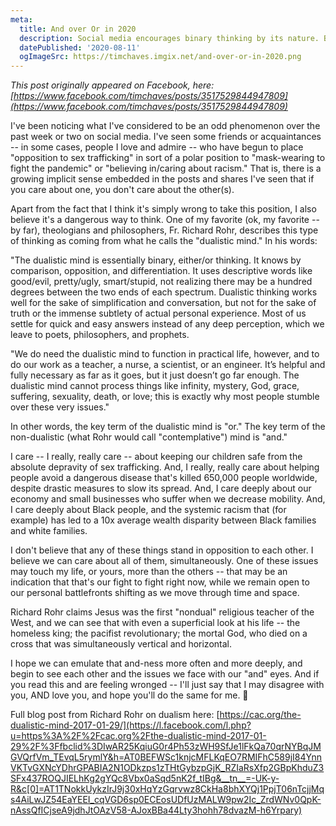 ```yaml
---
meta:
  title: And over Or in 2020
  description: Social media encourages binary thinking by its nature. By embracing the word "and," we can find what's real through the noise.
  datePublished: '2020-08-11'
  ogImageSrc: https://timchaves.imgix.net/and-over-or-in-2020.png
---
```


_This post originally appeared on Facebook, here: [https://www.facebook.com/timchaves/posts/3517529844947809](https://www.facebook.com/timchaves/posts/3517529844947809)_

I've been noticing what I've considered to be an odd phenomenon over the past week or two on social media. I've seen some friends or acquaintances -- in some cases, people I love and admire -- who have begun to place "opposition to sex trafficking" in sort of a polar position to "mask-wearing to fight the pandemic" or "believing in/caring about racism." That is, there is a growing implicit sense embedded in the posts and shares I've seen that if you care about one, you don't care about the other(s).

Apart from the fact that I think it's simply wrong to take this position, I also believe it's a dangerous way to think. One of my favorite (ok, my favorite -- by far), theologians and philosophers, Fr. Richard Rohr, describes this type of thinking as coming from what he calls the "dualistic mind." In his words:

"The dualistic mind is essentially binary, either/or thinking. It knows by comparison, opposition, and differentiation. It uses descriptive words like good/evil, pretty/ugly, smart/stupid, not realizing there may be a hundred degrees between the two ends of each spectrum. Dualistic thinking works well for the sake of simplification and conversation, but not for the sake of truth or the immense subtlety of actual personal experience. Most of us settle for quick and easy answers instead of any deep perception, which we leave to poets, philosophers, and prophets.

"We do need the dualistic mind to function in practical life, however, and to do our work as a teacher, a nurse, a scientist, or an engineer. It’s helpful and fully necessary as far as it goes, but it just doesn’t go far enough. The dualistic mind cannot process things like infinity, mystery, God, grace, suffering, sexuality, death, or love; this is exactly why most people stumble over these very issues."

In other words, the key term of the dualistic mind is "or." The key term of the non-dualistic (what Rohr would call "contemplative") mind is "and."

I care -- I really, really care -- about keeping our children safe from the absolute depravity of sex trafficking. And, I really, really care about helping people avoid a dangerous disease that's killed 650,000 people worldwide, despite drastic measures to slow its spread. And, I care deeply about our economy and small businesses who suffer when we decrease mobility. And, I care deeply about Black people, and the systemic racism that (for example) has led to a 10x average wealth disparity between Black families and white families.

I don't believe that any of these things stand in opposition to each other. I believe we can care about all of them, simultaneously. One of these issues may touch my life, or yours, more than the others -- that may be an indication that that's our fight to fight right now, while we remain open to our personal battlefronts shifting as we move through time and space.

Richard Rohr claims Jesus was the first "nondual" religious teacher of the West, and we can see that with even a superficial look at his life -- the homeless king; the pacifist revolutionary; the mortal God, who died on a cross that was simultaneously vertical and horizontal.

I hope we can emulate that and-ness more often and more deeply, and begin to see each other and the issues we face with our "and" eyes. And if you read this and are feeling wronged -- I'll just say that I may disagree with you, AND love you, and hope you'll do the same for me. 🙂

Full blog post from Richard Rohr on dualism here: [https://cac.org/the-dualistic-mind-2017-01-29/](https://l.facebook.com/l.php?u=https%3A%2F%2Fcac.org%2Fthe-dualistic-mind-2017-01-29%2F%3Ffbclid%3DIwAR25KqiuG0r4Ph53zWH9SfJe1lFkQa70qrNYBqJMGVQrfVm_TEvqL5rymlY&h=AT0BEFWSc1knjcMFLKqEO7RMIFhC589jI84YnnVKTvGXNcYDhrGPABIA2N1ODkzps1zTHtGybzpGjK_RZIaRsXfp2GBpKhduZ3SFx437ROQJIELhKg2gYQc8Vbx0aSqd5nK2f_tIBg&__tn__=-UK-y-R&c[0]=AT1TNokkUykzIrJ9j30xHqYzGqrvwz8CkHa8bhXYQj1PpjT06nTcjjMqs4AiLwJZ54EaYEEI_cqVGD6sp0ECEosUDfUzMALW9pw2Ic_ZrdWNv0QpK-nAssQfICjseA9jdhJtOAzV58-AJoxBBa44Lty3hohh78dvazM-h6Yrpary)


<Sig />